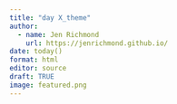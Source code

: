 ```yaml
---
title: "day X_theme"
author:
  - name: Jen Richmond
    url: https://jenrichmond.github.io/
date: today()
format: html
editor: source
draft: TRUE
image: featured.png
---
```

